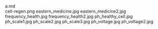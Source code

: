     
<div className="w-full md:max-w-[80rem] float-right italic">
	<MD_a_md />
	a.md
</div>
<PopImage className="sm:float-right clear-right m-auto sm:m-1 sm:ml-4" src={PNG_cell_regen_png} width={384} alt="cell-regen.png">
	cell-regen.png
</PopImage>
<PopImage className="sm:float-left clear-left m-auto sm:m-1 sm:mr-4" src={JPG_eastern_medicine_jpg} width={384} alt="eastern_medicine.jpg">
	eastern_medicine.jpg
</PopImage>
<PopImage className="sm:float-right clear-right m-auto sm:m-1 sm:ml-4" src={JPG_eastern_medicine2_jpg} width={384} alt="eastern_medicine2.jpg">
	eastern_medicine2.jpg
</PopImage>
<PopImage className="sm:float-left clear-left m-auto sm:m-1 sm:mr-4" src={JPG_frequency_health_jpg} width={384} alt="frequency_health.jpg">
	frequency_health.jpg
</PopImage>
<PopImage className="sm:float-right clear-right m-auto sm:m-1 sm:ml-4" src={JPG_frequency_health2_jpg} width={384} alt="frequency_health2.jpg">
	frequency_health2.jpg
</PopImage>
<PopImage className="sm:float-left clear-left m-auto sm:m-1 sm:mr-4" src={JPG_ph_healthy_cell_jpg} width={384} alt="ph_healthy_cell.jpg">
	ph_healthy_cell.jpg
</PopImage>
<PopImage className="sm:float-right clear-right m-auto sm:m-1 sm:ml-4" src={JPG_ph_scale1_jpg} width={384} alt="ph_scale1.jpg">
	ph_scale1.jpg
</PopImage>
<PopImage className="sm:float-left clear-left m-auto sm:m-1 sm:mr-4" src={JPG_ph_scale2_jpg} width={384} alt="ph_scale2.jpg">
	ph_scale2.jpg
</PopImage>
<PopImage className="sm:float-right clear-right m-auto sm:m-1 sm:ml-4" src={JPG_ph_scale3_jpg} width={384} alt="ph_scale3.jpg">
	ph_scale3.jpg
</PopImage>
<PopImage className="sm:float-left clear-left m-auto sm:m-1 sm:mr-4" src={JPG_ph_voltage_jpg} width={384} alt="ph_voltage.jpg">
	ph_voltage.jpg
</PopImage>
<PopImage className="sm:float-right clear-right m-auto sm:m-1 sm:ml-4" src={JPG_ph_voltage2_jpg} width={384} alt="ph_voltage2.jpg">
	ph_voltage2.jpg
</PopImage>
